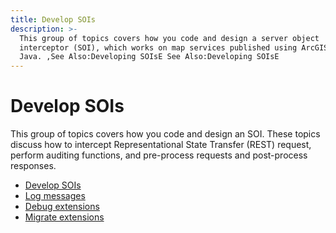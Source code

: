 ```yaml
---
title: Develop SOIs
description: >-
  This group of topics covers how you code and design a server object
  interceptor (SOI), which works on map services published using ArcGIS Pro, in
  Java. ,See Also:Developing SOIsE See Also:Developing SOIsE
---
```


# Develop SOIs

This group of topics covers how you code and design an SOI. These topics discuss how to intercept Representational State Transfer (REST) request, perform auditing functions, and pre-process requests and post-process responses.

-   [Develop SOIs](../overview-of-developing-sois-java/)
-   [Log messages](../log-messages-java/)
-   [Debug extensions](../debug-extensions-dedicated-java/)
-   [Migrate extensions](../migration-strategies-java/)
